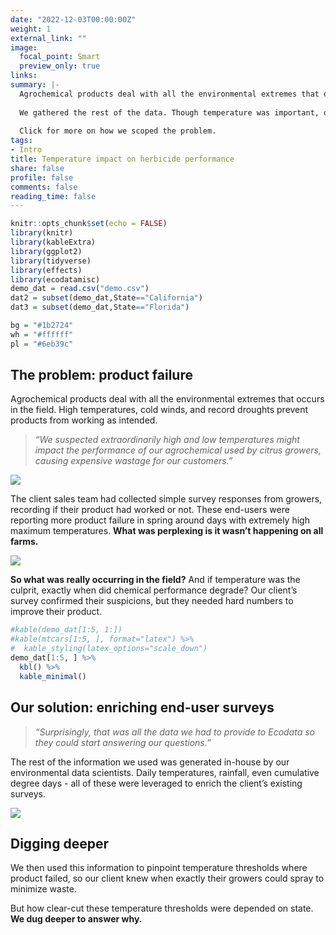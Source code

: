 ```yaml
---
date: "2022-12-03T00:00:00Z"
weight: 1
external_link: ""
image:
  focal_point: Smart
  preview_only: true
links:
summary: |-
  Agrochemical products deal with all the environmental extremes that occur in the field. Our client suspected high air temperatures were preventing an herbicide from working. A simple survey of growers confirmed their suspicions, but they needed hard numbers to improve their product.
  
  We gathered the rest of the data. Though temperature was important, our data scientists uncovered more questions about product performance on farms in different US states.
  
  Click for more on how we scoped the problem.
tags:
- Intro
title: Temperature impact on herbicide performance
share: false
profile: false
comments: false
reading_time: false
---
```


```r
knitr::opts_chunk$set(echo = FALSE)
library(knitr)
library(kableExtra)
library(ggplot2)
library(tidyverse)
library(effects)
library(ecodatamisc)
demo_dat = read.csv("demo.csv")
dat2 = subset(demo_dat,State=="California")
dat3 = subset(demo_dat,State=="Florida")

bg = "#1b2724"
wh = "#ffffff"
pl = "#6eb39c"
```

<style>
p.caption {
  font-size: 0.8em;
  padding: 0px 0px 40px 0px;
}
</style>

## The problem: product failure

Agrochemical products deal with all the environmental extremes that occurs in the field. High temperatures, cold winds, and record droughts prevent products from working as intended. 

> *"We suspected extraordinarily high and low temperatures might impact the performance of our agrochemical used by citrus growers, causing expensive wastage for our customers."*

<img src="img2.jpg" style="border-radius: 5%;" />

The client sales team had collected simple survey responses from growers, recording if their product had worked or not. These end-users were reporting more product failure in spring around days with extremely high maximum temperatures. **What was perplexing is it wasn’t happening on all farms.**

<img src="img3.jpg" style="border-radius: 5%;" />

**So what was really occurring in the field?** And if temperature was the culprit, exactly when did chemical performance degrade? Our client's survey confirmed their suspicions, but they needed hard numbers to improve their product.

```r
#kable(demo_dat[1:5, 1:])
#kable(mtcars[1:5, ], format="latex") %>%
#  kable_styling(latex_options="scale_down")
demo_dat[1:5, ] %>%
  kbl() %>%
  kable_minimal()
```

## Our solution: enriching end-user surveys

> *"Surprisingly, that was all the data we had to provide to Ecodata so they could start answering our questions."*

The rest of the information we used was generated in-house by our environmental data scientists. Daily temperatures, rainfall, even cumulative degree days - all of these were leveraged to enrich the client's existing surveys.

<img src="flowchart.png" style="border-radius: 5%;" />

## Digging deeper

We then used this information to pinpoint temperature thresholds where product failed, so our client knew when exactly their growers could spray to minimize waste.

But how clear-cut these temperature thresholds were depended on state. **We dug deeper to answer why.**
